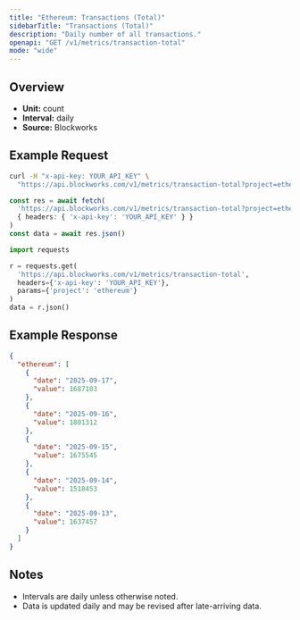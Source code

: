 ```yaml
---
title: "Ethereum: Transactions (Total)"
sidebarTitle: "Transactions (Total)"
description: "Daily number of all transactions."
openapi: "GET /v1/metrics/transaction-total"
mode: "wide"
---
```


## Overview

- **Unit:** count
- **Interval:** daily
- **Source:** Blockworks

## Example Request

<CodeGroup>

```bash cURL
curl -H "x-api-key: YOUR_API_KEY" \
  "https://api.blockworks.com/v1/metrics/transaction-total?project=ethereum"
```

```typescript TypeScript
const res = await fetch(
  'https://api.blockworks.com/v1/metrics/transaction-total?project=ethereum',
  { headers: { 'x-api-key': 'YOUR_API_KEY' } }
)
const data = await res.json()
```

```python Python
import requests

r = requests.get(
  'https://api.blockworks.com/v1/metrics/transaction-total',
  headers={'x-api-key': 'YOUR_API_KEY'},
  params={'project': 'ethereum'}
)
data = r.json()
```

</CodeGroup>

## Example Response

```json
{
  "ethereum": [
    {
      "date": "2025-09-17",
      "value": 1687103
    },
    {
      "date": "2025-09-16",
      "value": 1801312
    },
    {
      "date": "2025-09-15",
      "value": 1675545
    },
    {
      "date": "2025-09-14",
      "value": 1518453
    },
    {
      "date": "2025-09-13",
      "value": 1637457
    }
  ]
}
```

## Notes
- Intervals are daily unless otherwise noted.
- Data is updated daily and may be revised after late-arriving data.